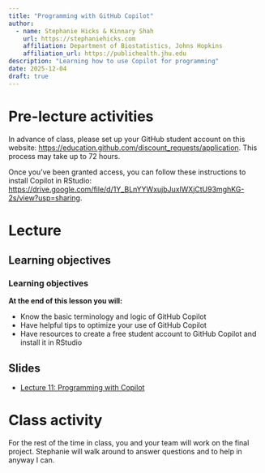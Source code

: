 ```yaml
---
title: "Programming with GitHub Copilot"
author: 
  - name: Stephanie Hicks & Kinnary Shah
    url: https://stephaniehicks.com
    affiliation: Department of Biostatistics, Johns Hopkins
    affiliation_url: https://publichealth.jhu.edu
description: "Learning how to use Copilot for programming"
date: 2025-12-04
draft: true
---
```


# Pre-lecture activities

::: callout-important

In advance of class, please set up your GitHub student account on this website: <https://education.github.com/discount_requests/application>. This process may take up to 72 hours.

Once you've been granted access, you can follow these instructions to install Copilot in RStudio: <https://drive.google.com/file/d/1Y_BLnYYWxujbJuxlWXjCtU93mghKG-2s/view?usp=sharing>.

:::


# Lecture 


## Learning objectives

::: callout-note
### Learning objectives

**At the end of this lesson you will:**

-   Know the basic terminology and logic of GitHub Copilot
-   Have helpful tips to optimize your use of GitHub Copilot
-   Have resources to create a free student account to GitHub Copilot and install it in RStudio 

:::



## Slides 

- [Lecture 11: Programming with Copilot](https://docs.google.com/presentation/d/18YPgRGSiN-OpQpKtnhIyK5crbnFDiaUw-jNJgNwKEQU/edit?usp=sharing)

# Class activity 

For the rest of the time in class, you and your team will work on the final project. Stephanie will walk around to answer questions and to help in anyway I can. 

